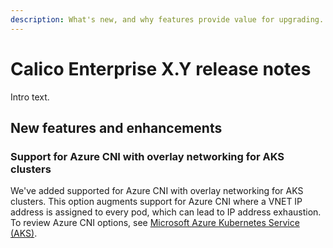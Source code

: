 ```yaml
---
description: What's new, and why features provide value for upgrading.
---
```


# Calico Enterprise X.Y release notes

Intro text.

## New features and enhancements

### Support for Azure CNI with overlay networking for AKS clusters

We've added supported for Azure CNI with overlay networking for AKS clusters. This option augments support for Azure CNI where a VNET IP address is assigned to every pod, which can lead to IP address exhaustion. To review Azure CNI options, see [Microsoft Azure Kubernetes Service (AKS)](../getting-started/install-on-clusters/aks).